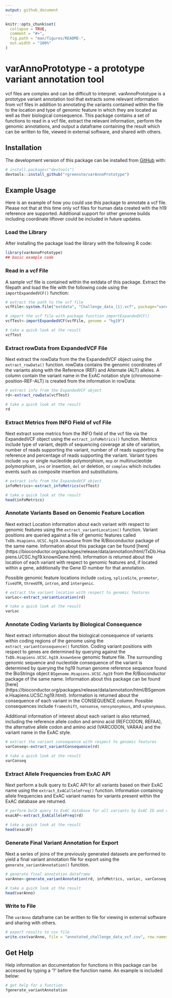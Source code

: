 ```yaml
---
output: github_document
---
```


<!-- README.md is generated from README.Rmd. Please edit that file -->

```r
knitr::opts_chunk$set(
  collapse = TRUE,
  comment = "#>",
  fig.path = "man/figures/README-",
  out.width = "100%"
)
```

# varAnnoPrototype - a prototype variant annotation tool

<!-- badges: start -->
<!-- badges: end -->

vcf files are complex and can be difficult to interpret. varAnnoPrototype is a prototype variant annotation tool that extracts some relevant information from vcf files in addition to annotating the variants contained within the file to the location and type of genomic feature in which they are located as well as their biological consequence. This package contains a set of functions to read in a vcf file, extract the relevant information, perform the genomic annotations, and output a dataframe containing the result which can be written to file, viewed in external software, and shared with others.

## Installation


The development version of this package can be installed from [GitHub](https://github.com/) with:

``` r
# install.packages("devtools")
devtools::install_github("rgreenste/varAnnoPrototype")
```

## Example Usage


Here is an example of how you could use this package to annotate a vcf file. Please not that at this time only vcf files for human data created with the h19 reference are supported. Additional support for other genome builds including coordinate liftover could be included in future updates.


### Load the Library

After installing the package load the library with the following R code:
```r
library(varAnnoPrototype)
## basic example code
```


### Read in a vcf File

A sample vcf file is contained within the extdata of this package. Extract the filepath and load the file with the following code using the `importExpandedVCF()` function:

```r
# extract the path to the vcf file
vcfFile<-system.file("extdata", "Challenge_data_(1).vcf", package="varAnnoPrototype")

# import the vcf file with package function importExpandedVCF()
vcfTest<-importExpandedVCF(vcfFile, genome = "hg19")

# take a quick look at the result
vcfTest
```


### Extract rowData from ExpandedVCF File


Next extract the rowData from the the ExpandedVCF object using the `extract_rowData()` function. rowData contains the genomic coordinates of the variants along with the Reference (REF) and Alternate (ALT) alleles. A column contain the variant name in the ExAC notation style (chromosome-position-REF-ALT) is created from the information in rowData:

```r
# extract info from the ExpandedVCF object
rd<-extract_rowData(vcfTest)

# take a quick look at the result
rd
```


### Extract Metrics from INFO Field of vcf File


Next extract some metrics from the INFO field of the vcf file via the ExpandedVCF object using the `extract_infoMetrics()` function. Metrics include type of variant, depth of sequencing coverage at site of variation, number of reads supporting the variant, number of of reads supporting the reference and percentage of reads supporting the variant. Variant types include `snp` or single nucleotide polymorphism, `mnp` or multinucleotide polymorphism, `ins` or insertion, `del` or deletion, or `complex` which includes events such as composite insertion and substitutions.

```r
# extract info from the ExpandedVCF object
infoMetrics<-extract_infoMetrics(vcfTest)

# take a quick look at the result
head(infoMetrics)
```


### Annotate Variants Based on Genomic Feature Location


Next extract Location information about each variant with respect to genomic features using the `extract_variantLocation()` function. Variant positions are queried against a file of genomic features called `TxDb.Hsapiens.UCSC.hg19.knownGene` from the R/Bioconductor package of the same name. Information about this package can be found [here] (https://bioconductor.org/packages/release/data/annotation/html/TxDb.Hsapiens.UCSC.hg19.knownGene.html). Information is returned about the location of each variant with respect to genomic features and, if located within a gene, additionally the Gene ID number for that annotation. 

Possible genomic feature locations include `coding`, `spliceSite`, `promoter`, `fiveUTR`, `threeUTR`, `intron`, and `intergenic`. 

```r
# extract the variant location with respect to genomic features
varLoc<-extract_variantLocation(rd)

# take a quick look at the result
varLoc
```


### Annotate Coding Variants by Biological Consequence


Next extract information about the biological consequence of variants within coding regions of the genome using the `extract_variantConsequence()` function. Coding variant positions with respect to genes are determined by querying against the `TxDb.Hsapiens.UCSC.hg19.knownGene` genomic feature file. The surrounding genomic sequence and nucleotide consequence of the variant is determined by querying the hg19 human genome reference sequence found the BioStrings object `BSgenome.Hsapiens.UCSC.hg19` from the R/Bioconductor package of the same name. Information about this package can be found [here] (https://bioconductor.org/packages/release/data/annotation/html/BSgenome.Hsapiens.UCSC.hg19.html). Information is returned about the consequence of each variant in the CONSEQUENCE column. Possible consequences include `frameshift`, `nonsense`, `nonsynonymous`, and `synonymous`.  

Additional information of interest about each variant is also returned, including the reference allele codon and amino acid (REFCODON, REFAA), the alternative allele codon and amino acid (VARCODON, VARAA) and the variant name in the ExAC style. 


```r
# extract the variant consequence with respect to genomic features
varConseq<-extract_variantConsequence(rd)

# take a quick look at the result
varConseq
```


### Extract Allele Frequencies from ExAC API


Next perform a bulk query to ExAC API for all variants based on their ExAC name using the `extract_ExACalleleFreq()` function. Information containing allele frequencies and ExAC variant names for variants present within the ExAC database are returned.


```r
# perform bulk query to ExAC database for all variants by ExAC ID and return allele frequencies
exacAF<-extract_ExACalleleFreq(rd)

# take a quick look at the result
head(exacAF)
```



### Generate Final Variant Annotation for Export


Next a series of joins of the previously generated datasets are performed to yield a final variant annotation file for export using the `generate_variantAnnotation()` function.


```r
# generate final annotation dataframe
varAnno<-generate_variantAnnotation(rd, infoMetrics, varLoc, varConseq, exacAF)

# take a quick look at the result
head(varAnno)
```



### Write to File


The `varAnno` dataframe can be written to file for viewing in external software and sharing with others.

```r

# export results to csv file
write.csv(varAnno, file = "annotated_challenge_data_vcf.csv", row.names = F)
```


## Get Help

Help information an documentation for functions in this package can be accessed by typing a '?' before the function name. An example is included below:

```r

# get help for a function
?generate_variantAnnotation

```

